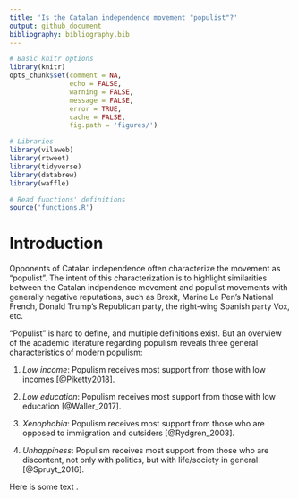 ```yaml
---
title: 'Is the Catalan independence movement "populist"?'
output: github_document
bibliography: bibliography.bib
---
```



```r
# Basic knitr options
library(knitr)
opts_chunk$set(comment = NA, 
               echo = FALSE, 
               warning = FALSE, 
               message = FALSE, 
               error = TRUE, 
               cache = FALSE,
               fig.path = 'figures/')
```


```r
# Libraries
library(vilaweb)
library(rtweet)
library(tidyverse)
library(databrew)
library(waffle)

# Read functions' definitions
source('functions.R')
```

# Introduction

Opponents of Catalan independence often characterize the movement as "populist". The intent of this characterization is to highlight similarities between the Catalan indpendence movement and populist movements with generally negative reputations, such as Brexit, Marine Le Pen's National French, Donald Trump's Republican party, the right-wing Spanish party Vox, etc. 

"Populist" is hard to define, and multiple definitions exist. But an overview of the academic literature regarding populism reveals three general characteristics of modern populism:

1. *Low income*: Populism receives most support from those with low incomes [@Piketty2018].  

2. *Low education*: Populism receives most support from those with low education [@Waller_2017].

3. *Xenophobia*: Populism receives most support from those who are opposed to immigration and outsiders [@Rydgren_2003].

4. *Unhappiness*: Populism receives most support from those who are discontent, not only with politics, but with life/society in general [@Spruyt_2016].

Here is some text .